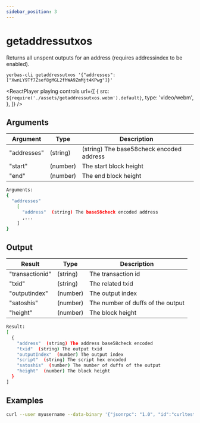 ```yaml
---
sidebar_position: 3
---
```



# getaddressutxos

Returns all unspent outputs for an address (requires addressindex to be enabled).

`yerbas-cli getaddressutxos '{"addresses": ["XwnLY9Tf7Zsef8gMGL2fhWA9ZmMjt4KPwg"]}'`

<ReactPlayer
  playing
  controls
  url={[
    {
      src: `${require('./assets/getaddressutxos.webm').default}`,
      type: 'video/webm',
    },
  ]}
/>

## Arguments

| Argument    | Type     | Description                              |
| ----------- | -------- | ---------------------------------------- |
| "addresses" | (string) | (string) The base58check encoded address |
| "start"     | (number) | The start block height                   |
| "end"       | (number) | The end block height                     |

```bash
Arguments:
{
  "addresses"
    [
      "address"  (string) The base58check encoded address
      ,...
    ]
}
```

## Output

| Result          | Type     | Description                       |
| --------------- | -------- | --------------------------------- |
| "transactionid" | (string) | The transaction id                |
| "txid"          | (string) | The related txid                  |
| "outputindex"   | (number) | The output index                  |
| "satoshis"      | (number) | The number of duffs of the output |
| "height"        | (number) | The block height                  |

```bash
Result:
[
  {
    "address"  (string) The address base58check encoded
    "txid"  (string) The output txid
    "outputIndex"  (number) The output index
    "script"  (string) The script hex encoded
    "satoshis"  (number) The number of duffs of the output
    "height"  (number) The block height
  }
]
```

## Examples

```bash
curl --user myusername --data-binary '{"jsonrpc": "1.0", "id":"curltest", "method": "getaddressutxos", "params": [{"addresses": ["XwnLY9Tf7Zsef8gMGL2fhWA9ZmMjt4KPwg"]}] }' -H 'content-type: text/plain;' http://127.0.0.1:9998/
```
